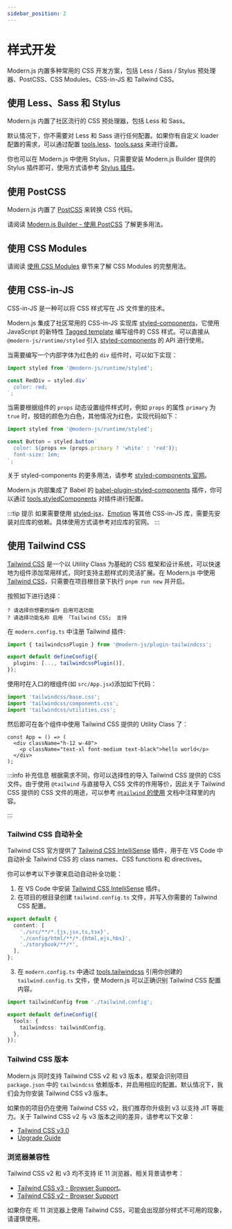 ```yaml
---
sidebar_position: 2
---
```


# 样式开发

Modern.js 内置多种常用的 CSS 开发方案，包括 Less / Sass / Stylus 预处理器、PostCSS、CSS Modules、CSS-in-JS 和 Tailwind CSS。

## 使用 Less、Sass 和 Stylus

Modern.js 内置了社区流行的 CSS 预处理器，包括 Less 和 Sass。

默认情况下，你不需要对 Less 和 Sass 进行任何配置。如果你有自定义 loader 配置的需求，可以通过配置 [tools.less](/configure/app/tools/less)、[tools.sass](/configure/app/tools/sass) 来进行设置。

你也可以在 Modern.js 中使用 Stylus，只需要安装 Modern.js Builder 提供的 Stylus 插件即可，使用方式请参考 [Stylus 插件](https://modernjs.dev/builder/plugins/plugin-stylus.html)。

## 使用 PostCSS

Modern.js 内置了 [PostCSS](https://postcss.org/) 来转换 CSS 代码。

请阅读 [Modern.js Builder - 使用 PostCSS](https://modernjs.dev/builder/guide/basic/css-usage.html#%E4%BD%BF%E7%94%A8-postcss) 了解更多用法。

## 使用 CSS Modules

请阅读 [使用 CSS Modules](https://modernjs.dev/builder/guide/basic/css-modules.html) 章节来了解 CSS Modules 的完整用法。

## 使用 CSS-in-JS

CSS-in-JS 是一种可以将 CSS 样式写在 JS 文件里的技术。

Modern.js 集成了社区常用的 CSS-in-JS 实现库 [styled-components](https://styled-components.com/)，它使用 JavaScript 的新特性 [Tagged template](https://developer.mozilla.org/en-US/docs/Web/JavaScript/Reference/Template_literals#tagged_templates) 编写组件的 CSS 样式。可以直接从 `@modern-js/runtime/styled` 引入 [styled-components](https://styled-components.com/) 的 API 进行使用。

当需要编写一个内部字体为红色的 `div` 组件时，可以如下实现：

```js
import styled from '@modern-js/runtime/styled';

const RedDiv = styled.div`
  color: red;
`;
```

当需要根据组件的 `props` 动态设置组件样式时，例如 `props` 的属性 `primary` 为 `true` 时，按钮的颜色为白色，其他情况为红色，实现代码如下：

```js
import styled from '@modern-js/runtime/styled';

const Button = styled.button`
  color: ${props => (props.primary ? 'white' : 'red')};
  font-size: 1em;
`;
```

关于 styled-components 的更多用法，请参考 [styled-components 官网](https://styled-components.com/)。

Modern.js 内部集成了 Babel 的 [babel-plugin-styled-components](https://github.com/styled-components/babel-plugin-styled-components) 插件，你可以通过 [tools.styledComponents](/configure/app/tools/styled-components) 对插件进行配置。

:::tip 提示
如果需要使用 [styled-jsx](https://www.npmjs.com/package/styled-jsx)、[Emotion](https://emotion.sh/) 等其他 CSS-in-JS 库，需要先安装对应库的依赖。具体使用方式请参考对应库的官网。
:::

## 使用 Tailwind CSS

[Tailwind CSS](https://tailwindcss.com/) 是一个以 Utility Class 为基础的 CSS 框架和设计系统，可以快速地为组件添加常用样式，同时支持主题样式的灵活扩展。在 Modern.js 中使用 [Tailwind CSS](https://tailwindcss.com/)，只需要在项目根目录下执行 `pnpm run new` 并开启。

按照如下进行选择：

```text
? 请选择你想要的操作 启用可选功能
? 请选择功能名称 启用 「Tailwind CSS」 支持
```

在 `modern.config.ts` 中注册 Tailwind 插件:

```ts title="modern.config.ts"
import { tailwindcssPlugin } from '@modern-js/plugin-tailwindcss';

export default defineConfig({
  plugins: [..., tailwindcssPlugin()],
});
```

使用时在入口的根组件(如 `src/App.jsx`)添加如下代码：

```js
import 'tailwindcss/base.css';
import 'tailwindcss/components.css';
import 'tailwindcss/utilities.css';
```

然后即可在各个组件中使用 Tailwind CSS 提供的 Utility Class 了：

```tsx
const App = () => (
  <div className="h-12 w-48">
    <p className="text-xl font-medium text-black">hello world</p>
  </div>
);
```

:::info 补充信息
根据需求不同，你可以选择性的导入 Tailwind CSS 提供的 CSS 文件。由于使用 `@tailwind` 与直接导入 CSS 文件的作用等价，因此关于 Tailwind CSS 提供的 CSS 文件的用途，可以参考 [`@tailwind` 的使用](https://tailwindcss.com/docs/functions-and-directives#tailwind) 文档中注释里的内容。

:::

### Tailwind CSS 自动补全

Tailwind CSS 官方提供了 [Tailwind CSS IntelliSense](https://github.com/tailwindlabs/tailwindcss-intellisense) 插件，用于在 VS Code 中自动补全 Tailwind CSS 的 class names、CSS functions 和 directives。

你可以参考以下步骤来启动自动补全功能：

1. 在 VS Code 中安装 [Tailwind CSS IntelliSense](https://github.com/tailwindlabs/tailwindcss-intellisense) 插件。
2. 在项目的根目录创建 `tailwind.config.ts` 文件，并写入你需要的 Tailwind CSS 配置。

```ts title="tailwind.config.ts"
export default {
  content: [
    './src/**/*.{js,jsx,ts,tsx}',
    './config/html/**/*.{html,ejs,hbs}',
    './storybook/**/*',
  ],
};
```

3. 在 `modern.config.ts` 中通过 [tools.tailwindcss](/configure/app/tools/tailwindcss) 引用你创建的 `tailwind.config.ts` 文件，使 Modern.js 可以正确识别 Tailwind CSS 配置内容。

```ts title="modern.config.ts"
import tailwindConfig from './tailwind.config';

export default defineConfig({
  tools: {
    tailwindcss: tailwindConfig,
  },
});
```


### Tailwind CSS 版本

Modern.js 同时支持 Tailwind CSS v2 和 v3 版本，框架会识别项目 `package.json` 中的 `tailwindcss` 依赖版本，并启用相应的配置。默认情况下，我们会为你安装 Tailwind CSS v3 版本。

如果你的项目仍在使用 Tailwind CSS v2，我们推荐你升级到 v3 以支持 JIT 等能力。关于 Tailwind CSS v2 与 v3 版本之间的差异，请参考以下文章：

- [Tailwind CSS v3.0](https://tailwindcss.com/blog/tailwindcss-v3)
- [Upgrade Guide](https://tailwindcss.com/docs/upgrade-guide)

### 浏览器兼容性

Tailwind CSS v2 和 v3 均不支持 IE 11 浏览器，相关背景请参考：

- [Tailwind CSS v3 - Browser Support](https://tailwindcss.com/docs/browser-support)。
- [Tailwind CSS v2 - Browser Support](https://v2.tailwindcss.com/docs/browser-support)

如果你在 IE 11 浏览器上使用 Tailwind CSS，可能会出现部分样式不可用的现象，请谨慎使用。
